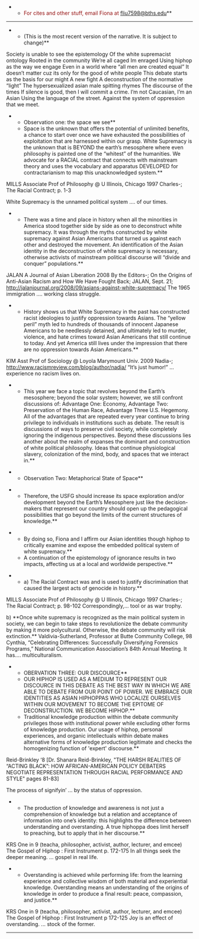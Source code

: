**<span style="color: #961212;">For cites and other stuff, email Fiona at [[mailto:fliu7598@bths.edu|fliu7598@bths.edu]]</span>**
----

**(This is the most recent version of the narrative. It is subject to change)**
Society is unable to see the epistemology
Of the white supremacist ontology
Rooted in the community
We’re all caged
Im enraged
Using hiphop as the way we engage
Even in a world where “all men are created equal”
It doesn’t matter cuz its only for the good of white people
This debate starts as the basis for our might
A new fight
A deconstruction of the normative “light”
The hypersexualized asian male spitting rhymes
The discourse of the times
If silence is good, then I will commit a crime.
I’m not Caucasian, I’m an Asian
Using the language of the street.
Against the system of oppression that we meet.


**Observation one: the space we see**
**Space is the unknown that offers the potential of unlimited benefits, a chance to start over once we have exhausted the possibilities of exploitation that are harnessed within our grasp. White Supremacy is the unknown that is BEYOND the earth’s mesosphere where even philosophy is painted one of the “whitest” of the humanities. We advocate for a RACIAL contract that connects with mainstream theory and uses the vocabulary and apparatus DEVELOPED for contractarianism to map this unacknowledged system.**
MILLS Associate Prof of Philosophy @ U Illinois, Chicago 1997
Charles-; The Racial Contract; p. 1-3

White Supremacy is the unnamed political system .... of our times.


**There was a time and place in history when all the minorities in America stood together side by side as one to deconstruct white supremacy. It was through the myths constructed by white supremacy against Asian Americans that turned us against each other and destroyed the movement. An identification of the Asian identity in the deconstruction of white supremacy is necessary, otherwise activists of mainstream political discourse will “divide and conquer” populations.**

JALAN A Journal of Asian Liberation 2008
By the Editors-; On the Origins of Anti-Asian Racism and How We Have Fought Back; JALAN, Sept. 21;
http://jalanjournal.org/2008/09/asians-against-white-supremacy/
The 1965 immigration .... working class struggle.


**History shows us that White Supremacy in the past has constructed racist ideologies to justify oppression towards Asians. The “yellow peril” myth led to hundreds of thousands of innocent Japanese Americans to be needlessly detained, and ultimately led to murder, violence, and hate crimes toward Asian Americans that still continue to today. And yet America still lives under the impression that there are no oppression towards Asian Americans.**
KIM Asst Prof of Sociology @ Loyola Marymount Univ. 2009
Nadia-; http://www.racismreview.com/blog/author/nadia/
“It’s just humor!” ... experience no racism lives on.






**This year we face a topic that revolves beyond the Earth’s mesosphere; beyond the solar system; however, we still confront discussions of: Advantage One: Economy, Advantage Two: Preservation of the Human Race, Advantage Three U.S. Hegemony. All of the advantages that are repeated every year continue to bring privilege to individuals in institutions such as debate. The result is discussions of ways to preserve civil society, while completely ignoring the indigenous perspectives. Beyond these discussions lies another about the realm of expanses the dominant and construction of white political philosophy. Ideas that continue physiological slavery, colonization of the mind, body, and spaces that we interact in.**

**Observation Two: Metaphorical State of Space**

**Therefore, the USFG should increase its space exploration and/or development beyond the Earth’s Mesosphere just like the decision-makers that represent our country should open up the pedagogical possibilities that go beyond the limits of the current structures of knowledge.**

**By doing so, Fiona and I affirm our Asian identities though hiphop to critically examine and expose the embedded political system of white supremacy.**
**A continuation of the epistemology of ignorance results in two impacts, affecting us at a local and worldwide perspective.**

**a) The Racial Contract was and is used to justify discrimination that caused the largest acts of genocide in history.**
MILLS Associate Prof of Philosophy @ U Illinois, Chicago 1997
Charles-; The Racial Contract; p. 98-102
Correspondingly,... tool or as war trophy.

b) **Once white supremacy is recognized as the main political system in society, we can begin to take steps to revolutionize the debate community by making it more polycultural. Otherwise, the debate community will risk extinction.**
Valdivia-Sutherland, Professor at Butte Community College, 98
Cynthia, “Celebrating Differences: Successfully Diversifying Forensics Programs,” National Communication Association’s 84th Annual Meeting.
It has.... multiculturalism.


**OBERVATION THREE: OUR DISCOURCE**
**OUR HIPHOP IS USED AS A MEDIUM TO REPRESENT OUR DISCOURCE IN THIS DEBATE AS THE BEST WAY IN WHICH WE ARE ABLE TO DEBATE FROM OUR POINT OF POWER. WE EMBRACE OUR IDENTITIES AS ASIAN HIPHOPPAS WHO LOCALIZE OURSELVES WITHIN OUR MOVEMENT TO BECOME THE EPITOME OF DECONSTRUCTION. WE BECOME HIPHOP.**
**Traditional knowledge production within the debate community privileges those with institutional power while excluding other forms of knowledge production. Our usage of hiphop, personal experiences, and organic intellectuals within debate makes alternative forms of knowledge production legitimate and checks the homogenizing function of 'expert' discourse.**
Reid-Brinkley ‘8 [Dr. Shanara Reid-Brinkley, "THE HARSH REALITIES OF “ACTING BLACK”: HOW AFRICAN-AMERICAN POLICY DEBATERS NEGOTIATE REPRESENTATION THROUGH RACIAL PERFORMANCE AND STYLE" pages 81-83]

The process of signifyin’ ... by the status of oppression.


**The production of knowledge and awareness is not just a comprehension of knowledge but a relation and acceptance of information into one’s identity: this highlights the difference between understanding and overstanding. A true hiphoppa does limit herself to preaching, but to apply that in her discourse.**
KRS One in 9 (teacha, philosopher, activist, author, lecturer, and emcee) The Gospel of Hiphop : First Instrument p. 172-175
In all things seek the deeper meaning. ... gospel in real life.


**Overstanding is achieved while performing life: from the learning experience and collective wisdom of both material and experiential knowledge. Overstanding means an understanding of the origins of knowledge in order to produce a final result: peace, compassion, and justice.**
KRS One in 9 (teacha, philosopher, activist, author, lecturer, and emcee) The Gospel of Hiphop : First Instrument p 172-125
Joy is an effect of overstanding. ... stock of the former.

----